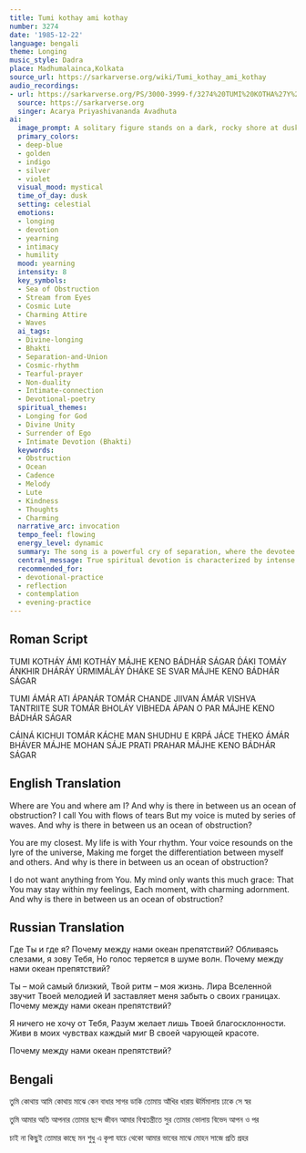 ```yaml
---
title: Tumi kothay ami kothay
number: 3274
date: '1985-12-22'
language: bengali
theme: Longing
music_style: Dadra
place: Madhumalainca,Kolkata
source_url: https://sarkarverse.org/wiki/Tumi_kothay_ami_kothay
audio_recordings:
- url: https://sarkarverse.org/PS/3000-3999-f/3274%20TUMI%20KOTHA%27Y%2C%20A%27MI%20KOTHA%27Y.mp3
  source: https://sarkarverse.org
  singer: Acarya Priyashivananda Avadhuta
ai:
  image_prompt: A solitary figure stands on a dark, rocky shore at dusk, their face wet with silver tears that flow into the turbulent, deep-blue 'Sea of Obstruction.' The sky above is indigo and violet, cut by a single shaft of luminous golden light emanating from the distant horizon, representing the Beloved in 'charming attire.' The composition should evoke intense longing and the vastness of the spiritual distance, contrasted with the warmth of the promised Divine presence.
  primary_colors:
  - deep-blue
  - golden
  - indigo
  - silver
  - violet
  visual_mood: mystical
  time_of_day: dusk
  setting: celestial
  emotions:
  - longing
  - devotion
  - yearning
  - intimacy
  - humility
  mood: yearning
  intensity: 8
  key_symbols:
  - Sea of Obstruction
  - Stream from Eyes
  - Cosmic Lute
  - Charming Attire
  - Waves
  ai_tags:
  - Divine-longing
  - Bhakti
  - Separation-and-Union
  - Cosmic-rhythm
  - Tearful-prayer
  - Non-duality
  - Intimate-connection
  - Devotional-poetry
  spiritual_themes:
  - Longing for God
  - Divine Unity
  - Surrender of Ego
  - Intimate Devotion (Bhakti)
  keywords:
  - Obstruction
  - Ocean
  - Cadence
  - Melody
  - Lute
  - Kindness
  - Thoughts
  - Charming
  narrative_arc: invocation
  tempo_feel: flowing
  energy_level: dynamic
  summary: The song is a powerful cry of separation, where the devotee calls out to the Divine across a metaphorical 'sea of obstruction,' despite knowing that their life rhythm is inherently intertwined with the Beloved's. The Divine melody of the 'Cosmic Lute' dissolves all duality. Ultimately, the devotee seeks not material gain but the constant, enchanting presence of the Divine dwelling within their innermost thoughts and feelings.
  central_message: True spiritual devotion is characterized by intense longing for the constant, intimate presence of the Divine, transcending all material desires and perceived separation.
  recommended_for:
  - devotional-practice
  - reflection
  - contemplation
  - evening-practice
---
```


## Roman Script

TUMI KOTHÁY ÁMI KOTHÁY
MÁJHE KENO BÁDHÁR SÁGAR
D́ÁKI TOMÁY ÁNKHIR DHÁRÁY
ÚRMIMÁLÁY D́HÁKE SE SVAR
MÁJHE KENO BÁDHÁR SÁGAR

TUMI ÁMÁR ATI ÁPANÁR
TOMÁR CHANDE JIIVAN ÁMÁR
VISHVA TANTRIITE SUR TOMÁR
BHOLÁY VIBHEDA ÁPAN O PAR
MÁJHE KENO BÁDHÁR SÁGAR

CÁINÁ KICHUI TOMÁR KÁCHE
MAN SHUDHU E KRPÁ JÁCE
THEKO ÁMÁR BHÁVER MÁJHE
MOHAN SÁJE PRATI PRAHAR
MÁJHE KENO BÁDHÁR SÁGAR

## English Translation

Where are You and where am I?
And why is there in between us
an ocean of obstruction?
I call You with flows of tears
But my voice is muted by series of waves.
And why is there in between us
an ocean of obstruction?

You are my closest.
My life is with Your rhythm.
Your voice resounds
on the lyre of the universe,
Making me forget the differentiation
between myself and others.
And why is there in between us
an ocean of obstruction?

I do not want anything from You.
My mind only wants this much grace:
That You may stay within my feelings,
Each moment, with charming adornment.
And why is there in between us
an ocean of obstruction?

## Russian Translation

Где Ты и где я?
Почему между нами океан препятствий?
Обливаясь слезами, я зову Тебя,
Но голос теряется в шуме волн.
Почему между нами океан препятствий?

Ты – мой самый близкий,
Твой ритм – моя жизнь.
Лира Вселенной звучит Твоей мелодией
И заставляет меня забыть о своих границах.
Почему между нами океан препятствий?

Я ничего не хочу от Тебя,
Разум желает лишь Твоей благосклонности.
Живи в моих чувствах каждый миг
В своей чарующей красоте.

Почему между нами океан препятствий?

## Bengali

তুমি কোথায় আমি কোথায়
মাঝে কেন বাধার সাগর
ডাকি তোমায় আঁখির ধারায়
ঊর্মিমালায় ঢাকে সে স্বর

তুমি আমার অতি আপনার
তোমার ছন্দে জীবন আমার
বিশ্বতন্ত্রীতে সুর তোমার
ভোলায় বিভেদ আপন ও পর

চাই না কিছুই তোমার কাছে
মন শুধু এ কৃপা যাচে
থেকো আমার ভাবের মাঝে
মোহন সাজে প্রতি প্রহর
